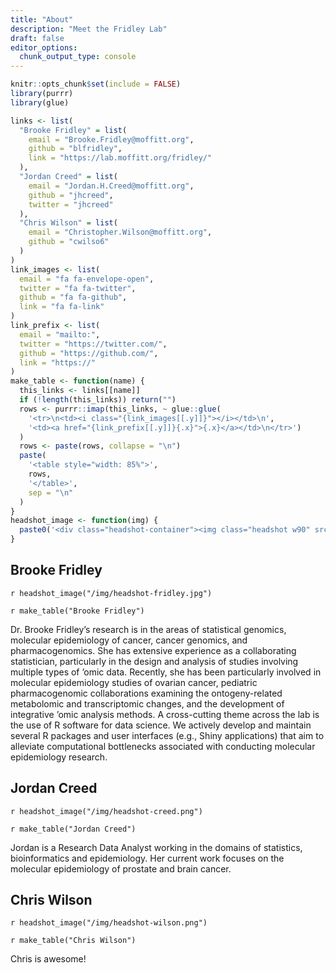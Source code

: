 ```yaml
---
title: "About"
description: "Meet the Fridley Lab"
draft: false
editor_options: 
  chunk_output_type: console
---
```


```r
knitr::opts_chunk$set(include = FALSE)
library(purrr)
library(glue)
```

```r
links <- list(
  "Brooke Fridley" = list(
    email = "Brooke.Fridley@moffitt.org",
    github = "blfridley",
    link = "https://lab.moffitt.org/fridley/"
  ),
  "Jordan Creed" = list(
    email = "Jordan.H.Creed@moffitt.org",
    github = "jhcreed",
    twitter = "jhcreed"
  ),
  "Chris Wilson" = list(
    email = "Christopher.Wilson@moffitt.org",
    github = "cwilso6"
  )
)
link_images <- list(
  email = "fa fa-envelope-open",
  twitter = "fa fa-twitter",
  github = "fa fa-github",
  link = "fa fa-link"
)
link_prefix <- list(
  email = "mailto:",
  twitter = "https://twitter.com/",
  github = "https://github.com/",
  link = "https://"
)
make_table <- function(name) {
  this_links <- links[[name]]
  if (!length(this_links)) return("")
  rows <- purrr::imap(this_links, ~ glue::glue(
    '<tr>\n<td><i class="{link_images[[.y]]}"></i></td>\n',
    '<td><a href="{link_prefix[[.y]]}{.x}">{.x}</a></td>\n</tr>')
  )
  rows <- paste(rows, collapse = "\n")
  paste(
    '<table style="width: 85%">',
    rows,
    '</table>',
    sep = "\n"
  )
}
headshot_image <- function(img) {
  paste0('<div class="headshot-container"><img class="headshot w90" src="', img, '"></div>')
}
```

:::::: {.row .gutters .about-card}
:::: {.col .col-6}
## Brooke Fridley

`r headshot_image("/img/headshot-fridley.jpg")`

`r make_table("Brooke Fridley")`

::::
:::: {.col .col-6}

Dr. Brooke Fridley's research is in the areas of statistical genomics, molecular epidemiology of cancer, cancer genomics, and pharmacogenomics. 
She has extensive experience as a collaborating statistician, particularly in the design and analysis of studies involving multiple types of ‘omic data.
Recently, she has been particularly involved in molecular epidemiology studies of ovarian cancer, pediatric pharmacogenomic collaborations examining the ontogeny-related metabolomic and transcriptomic changes, and the development of integrative ‘omic analysis methods.
A cross-cutting theme across the lab is the use of R software for data science.
We actively develop and maintain several R packages and user interfaces (e.g., Shiny applications) that aim to alleviate computational bottlenecks associated with conducting molecular epidemiology research.

<!-- For a full list of publications and other academic activities, please see my [complete CV](http://travisgerke.com/cv/). -->

::::
::::::


:::::: {.row .gutters}
:::: {.col .col-6 .about-card}
## Jordan Creed

`r headshot_image("/img/headshot-creed.png")`

`r make_table("Jordan Creed")`

Jordan is a Research Data Analyst working in the domains of statistics, bioinformatics and epidemiology. 
Her current work focuses on the molecular epidemiology of prostate and brain cancer.

::::

:::: {.col .col-6 .about-card}
## Chris Wilson

`r headshot_image("/img/headshot-wilson.png")`

`r make_table("Chris Wilson")`

Chris is awesome! 

::::
::::::